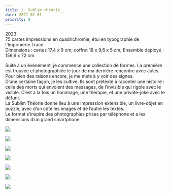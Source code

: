 ```yaml
---
title: /__Sublim théorie__
date: 2021-01-01
priority: 0
---
```

2023\
75 cartes impressions en quadrichromie, étui en typographie de l'Imprimerie Trace\
Dimensions : cartes 17,4 x 9 cm; coffret 18 x 9,6 x 5 cm; Ensemble déployé : 156,6 x 72 cm

Suite à un évènement, je commence une collection de formes. La première est trouvée et photographiée le jour de ma dernière rencontre avec Jules. Pour bien des raisons encore, je me mets à y voir des signes.\
D’une certaine façon, je les cultive. Ils sont prétexte à raconter une histoire : celle des morts qui envoient des messages, de l’invisible qui rigole avec le visible. C’est à la fois un hommage, une thérapie, et une private-joke avec le défunt.\
La Sublim Théorie donne lieu à une impression extensible, un livre-objet en puzzle, avec d’un côté les images et de l’autre les textes.\
Le format s’inspire des photographies prises par téléphone et a les dimensions d’un grand smartphone.

![](src/assets/images/projects/sublim-theorie/1_DSC09541_R1.jpg)

![](src/assets/images/projects/sublim-theorie/2_DSC09587_R1.jpg)

![](src/assets/images/projects/sublim-theorie/3_DSC09614_R1.jpg)

![](src/assets/images/projects/sublim-theorie/z_DSC09611_R3.jpg)

![](src/assets/images/projects/sublim-theorie/8_DSC09493_R3.jpg)

![](src/assets/images/projects/sublim-theorie/6_DSC09593_R1.jpg)

![](src/assets/images/projects/sublim-theorie/10_DSC09544_R2.jpg)
